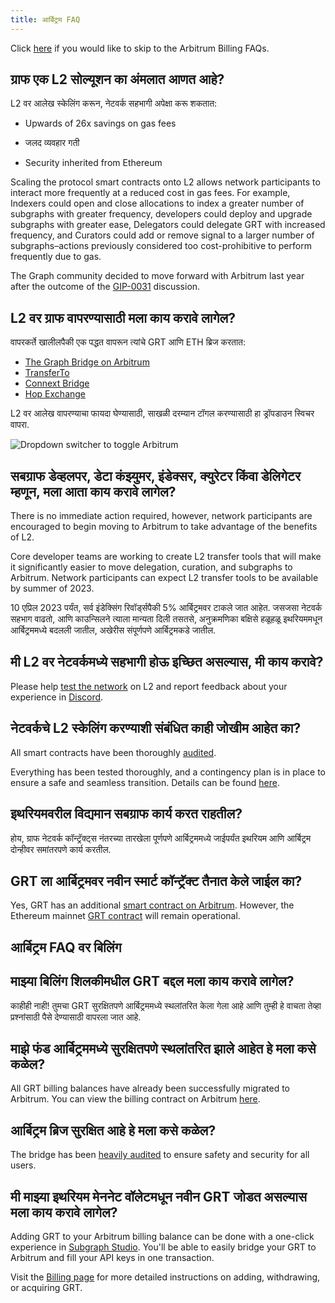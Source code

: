 ```yaml
---
title: आर्बिट्रम FAQ
---
```


Click [here](#billing-on-arbitrum-faqs) if you would like to skip to the Arbitrum Billing FAQs.

## ग्राफ एक L2 सोल्यूशन का अंमलात आणत आहे?

L2 वर आलेख स्केलिंग करून, नेटवर्क सहभागी अपेक्षा करू शकतात:

-   Upwards of 26x savings on gas fees

-   जलद व्यवहार गती

-   Security inherited from Ethereum

Scaling the protocol smart contracts onto L2 allows network participants to interact more frequently at a reduced cost in gas fees. For example, Indexers could open and close allocations to index a greater number of subgraphs with greater frequency, developers could deploy and upgrade subgraphs with greater ease, Delegators could delegate GRT with increased frequency, and Curators could add or remove signal to a larger number of subgraphs–actions previously considered too cost-prohibitive to perform frequently due to gas.

The Graph community decided to move forward with Arbitrum last year after the outcome of the [GIP-0031](https://forum.thegraph.com/t/gip-0031-arbitrum-grt-bridge/3305) discussion.

## L2 वर ग्राफ वापरण्यासाठी मला काय करावे लागेल?

वापरकर्ते खालीलपैकी एक पद्धत वापरून त्यांचे GRT आणि ETH ब्रिज करतात:

-   [The Graph Bridge on Arbitrum](https://bridge.arbitrum.io/?l2ChainId=42161)
-   [TransferTo](https://transferto.xyz/swap)
-   [Connext Bridge](https://bridge.connext.network/)
-   [Hop Exchange](https://app.hop.exchange/#/send?token=ETH)

L2 वर आलेख वापरण्याचा फायदा घेण्यासाठी, साखळी दरम्यान टॉगल करण्यासाठी हा ड्रॉपडाउन स्विचर वापरा.

![Dropdown switcher to toggle Arbitrum](/img/arbitrum-screenshot-toggle.png)

## सबग्राफ डेव्हलपर, डेटा कंझ्युमर, इंडेक्सर, क्युरेटर किंवा डेलिगेटर म्हणून, मला आता काय करावे लागेल?

There is no immediate action required, however, network participants are encouraged to begin moving to Arbitrum to take advantage of the benefits of L2.

Core developer teams are working to create L2 transfer tools that will make it significantly easier to move delegation, curation, and subgraphs to Arbitrum. Network participants can expect L2 transfer tools to be available by summer of 2023.

10 एप्रिल 2023 पर्यंत, सर्व इंडेक्सिंग रिवॉर्ड्सपैकी 5% आर्बिट्रमवर टाकले जात आहेत. जसजसा नेटवर्क सहभाग वाढतो, आणि काउन्सिलने त्याला मान्यता दिली तसतसे, अनुक्रमणिका बक्षिसे हळूहळू इथरियममधून आर्बिट्रममध्ये बदलली जातील, अखेरीस संपूर्णपणे आर्बिट्रमकडे जातील.

## मी L2 वर नेटवर्कमध्ये सहभागी होऊ इच्छित असल्यास, मी काय करावे?

Please help [test the network](https://testnet.thegraph.com/explorer) on L2 and report feedback about your experience in [Discord](https://discord.gg/vtvv7FP).

## नेटवर्कचे L2 स्केलिंग करण्याशी संबंधित काही जोखीम आहेत का?

All smart contracts have been thoroughly [audited](https://github.com/graphprotocol/contracts/blob/dev/audits/OpenZeppelin/2022-07-graph-arbitrum-bridge-audit.pdf).

Everything has been tested thoroughly, and a contingency plan is in place to ensure a safe and seamless transition. Details can be found [here](https://forum.thegraph.com/t/gip-0037-the-graph-arbitrum-deployment-with-linear-rewards-minted-in-l2/3551#risks-and-security-considerations-20).

## इथरियमवरील विद्यमान सबग्राफ कार्य करत राहतील?

होय, ग्राफ नेटवर्क कॉन्ट्रॅक्ट्स नंतरच्या तारखेला पूर्णपणे आर्बिट्रममध्ये जाईपर्यंत इथरियम आणि आर्बिट्रम दोन्हीवर समांतरपणे कार्य करतील.

## GRT ला आर्बिट्रमवर नवीन स्मार्ट कॉन्ट्रॅक्ट तैनात केले जाईल का?

Yes, GRT has an additional [smart contract on Arbitrum](https://arbiscan.io/address/0x9623063377ad1b27544c965ccd7342f7ea7e88c7). However, the Ethereum mainnet [GRT contract](https://etherscan.io/token/0xc944e90c64b2c07662a292be6244bdf05cda44a7) will remain operational.

## आर्बिट्रम FAQ वर बिलिंग

## माझ्या बिलिंग शिलकीमधील GRT बद्दल मला काय करावे लागेल?

काहीही नाही! तुमचा GRT सुरक्षितपणे आर्बिट्रममध्ये स्थलांतरित केला गेला आहे आणि तुम्ही हे वाचता तेव्हा प्रश्नांसाठी पैसे देण्यासाठी वापरला जात आहे.

## माझे फंड आर्बिट्रममध्ये सुरक्षितपणे स्थलांतरित झाले आहेत हे मला कसे कळेल?

All GRT billing balances have already been successfully migrated to Arbitrum. You can view the billing contract on Arbitrum [here](https://arbiscan.io/address/0x1B07D3344188908Fb6DEcEac381f3eE63C48477a).

## आर्बिट्रम ब्रिज सुरक्षित आहे हे मला कसे कळेल?

The bridge has been [heavily audited](https://code4rena.com/contests/2022-10-the-graph-l2-bridge-contest) to ensure safety and security for all users.

## मी माझ्या इथरियम मेननेट वॉलेटमधून नवीन GRT जोडत असल्यास मला काय करावे लागेल?

Adding GRT to your Arbitrum billing balance can be done with a one-click experience in [Subgraph Studio](https://thegraph.com/studio/). You'll be able to easily bridge your GRT to Arbitrum and fill your API keys in one transaction.

Visit the [Billing page](https://thegraph.com/docs/en/billing/) for more detailed instructions on adding, withdrawing, or acquiring GRT.
